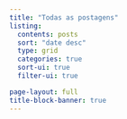 ```yaml
---
title: "Todas as postagens"
listing:
  contents: posts
  sort: "date desc"
  type: grid
  categories: true
  sort-ui: true
  filter-ui: true

page-layout: full
title-block-banner: true
---
```



